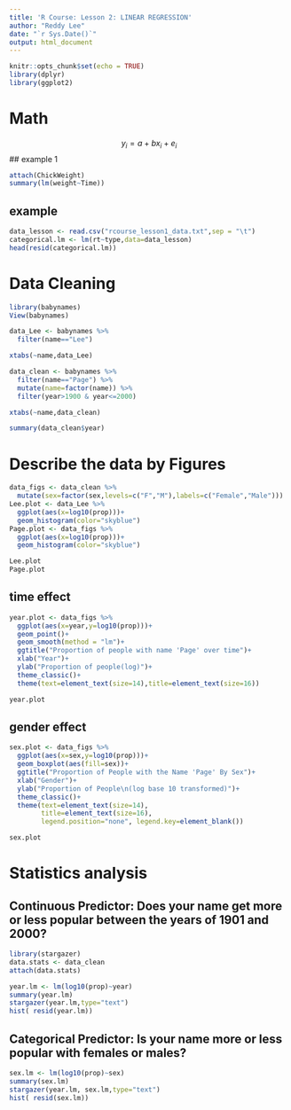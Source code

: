```yaml
---
title: 'R Course: Lesson 2: LINEAR REGRESSION'
author: "Reddy Lee"
date: "`r Sys.Date()`"
output: html_document
---
```


```r
knitr::opts_chunk$set(echo = TRUE)
library(dplyr)
library(ggplot2)
```

# Math
$$ y_i=a+bx_i+e_i$$
## example 1
```r
attach(ChickWeight)
summary(lm(weight~Time))
```
## example
```r
data_lesson <- read.csv("rcourse_lesson1_data.txt",sep = "\t")
categorical.lm <- lm(rt~type,data=data_lesson)
head(resid(categorical.lm))
```



# Data Cleaning
```r
library(babynames)
View(babynames)
```
 
```r

data_Lee <- babynames %>% 
  filter(name=="Lee")

xtabs(~name,data_Lee)
```
```r
data_clean <- babynames %>% 
  filter(name=="Page") %>% 
  mutate(name=factor(name)) %>% 
  filter(year>1900 & year<=2000)

xtabs(~name,data_clean)

summary(data_clean$year)
```
# Describe the data by Figures
```r
data_figs <- data_clean %>% 
  mutate(sex=factor(sex,levels=c("F","M"),labels=c("Female","Male")))
Lee.plot <- data_Lee %>% 
  ggplot(aes(x=log10(prop)))+
  geom_histogram(color="skyblue")
Page.plot <- data_figs %>% 
  ggplot(aes(x=log10(prop)))+
  geom_histogram(color="skyblue")

Lee.plot
Page.plot
```
## time effect
```r
year.plot <- data_figs %>% 
  ggplot(aes(x=year,y=log10(prop)))+
  geom_point()+
  geom_smooth(method = "lm")+
  ggtitle("Proportion of people with name 'Page' over time")+
  xlab("Year")+
  ylab("Proportion of people(log)")+
  theme_classic()+
  theme(text=element_text(size=14),title=element_text(size=16))

year.plot
```
## gender effect
```r
sex.plot <- data_figs %>% 
  ggplot(aes(x=sex,y=log10(prop)))+
  geom_boxplot(aes(fill=sex))+
  ggtitle("Proportion of People with the Name 'Page' By Sex")+
  xlab("Gender")+
  ylab("Proportion of People\n(log base 10 transformed)")+
  theme_classic()+
  theme(text=element_text(size=14),
        title=element_text(size=16),
        legend.position="none", legend.key=element_blank())

sex.plot
```
# Statistics analysis
## Continuous Predictor: Does your name get more or less popular between the years of 1901 and 2000?
```r
library(stargazer)
data.stats <- data_clean
attach(data.stats)

year.lm <- lm(log10(prop)~year)
summary(year.lm)
stargazer(year.lm,type="text")
hist( resid(year.lm))
```

## Categorical Predictor: Is your name more or less popular with females or males?
```r
sex.lm <- lm(log10(prop)~sex)
summary(sex.lm)
stargazer(year.lm, sex.lm,type="text")
hist( resid(sex.lm))
```

